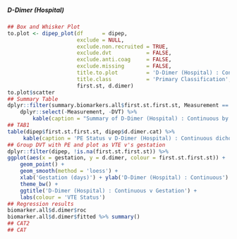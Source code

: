 ##### D-Dimer (Hospital)

```r
## Box and Whisker Plot
to.plot <- dipep_plot(df      = dipep,
                      exclude = NULL,
                      exclude.non.recruited = TRUE,
                      exclude.dvt           = FALSE,
                      exclude.anti.coag     = FALSE,
                      exclude.missing       = FALSE,
                      title.to.plot         = 'D-Dimer (Hospital) : Continuous',
                      title.class           = 'Primary Classification',
                      first.st, d.dimer)
to.plot$scatter
## Summary Table
dplyr::filter(summary.biomarkers.all$first.st.first.st, Measurement == 'D-Dimer (Hospital)') %>%
    dplyr::select(-Measurement, -DVT) %>%
        kable(caption = "Summary of D-Dimer (Hospital) : Continuous by Primary Classification")
## TAB1
table(dipep$first.st.first.st, dipep$d.dimer.cat) %>%
     kable(caption = 'PE Status v D-Dimer (Hospital) : Continuous dichotomisation')
## Group DVT with PE and plot as VTE v's gestation
dplyr::filter(dipep, !is.na(first.st.first.st)) %>%
ggplot(aes(x = gestation, y = d.dimer, colour = first.st.first.st)) +
    geom_point() +
    geom_smooth(method = 'loess') +
    xlab('Gestation (days)') + ylab('D-Dimer (Hospital) : Continuous') +
    theme_bw() +
    ggtitle('D-Dimer (Hospital) : Continuous v Gestation') +
    labs(colour = 'VTE Status')
## Regression results
biomarker.all$d.dimer$roc
biomarker.all$d.dimer$fitted %>% summary()
## CAT2
## CAT

```

